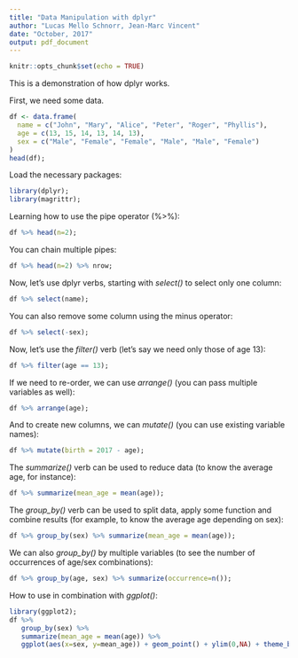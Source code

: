 ```yaml
---
title: "Data Manipulation with dplyr"
author: "Lucas Mello Schnorr, Jean-Marc Vincent"
date: "October, 2017"
output: pdf_document
---
```


```r
knitr::opts_chunk$set(echo = TRUE)
```

This is a demonstration of how dplyr works.

First, we need some data.

```r
df <- data.frame(
  name = c("John", "Mary", "Alice", "Peter", "Roger", "Phyllis"),
  age = c(13, 15, 14, 13, 14, 13),
  sex = c("Male", "Female", "Female", "Male", "Male", "Female")
)
head(df);
```

Load the necessary packages:

```r
library(dplyr);
library(magrittr);
```

Learning how to use the pipe operator (%>%):

```r
df %>% head(n=2);
```

You can chain multiple pipes:

```r
df %>% head(n=2) %>% nrow;
```

Now, let's use dplyr verbs, starting with _select()_ to select only one column:

```r
df %>% select(name);
```

You can also remove some column using the minus operator:

```r
df %>% select(-sex);
```

Now, let's use the _filter()_ verb (let's say we need only those of age 13):

```r
df %>% filter(age == 13);
```

If we need to re-order, we can use _arrange()_ (you can pass multiple variables as well):

```r
df %>% arrange(age);
```

And to create new columns, we can _mutate()_ (you can use existing variable names):

```r
df %>% mutate(birth = 2017 - age);
```

The _summarize()_ verb can be used to reduce data (to know the average age, for instance):

```r
df %>% summarize(mean_age = mean(age));
```

The _group_by()_ verb can be used to split data, apply some function and combine results (for example, to know the average age depending on sex):

```r
df %>% group_by(sex) %>% summarize(mean_age = mean(age));
```

We can also _group_by()_ by multiple variables (to see the number of occurrences of age/sex combinations):

```r
df %>% group_by(age, sex) %>% summarize(occurrence=n());
```

How to use in combination with _ggplot()_:

```r
library(ggplot2);
df %>%
   group_by(sex) %>%
   summarize(mean_age = mean(age)) %>%
   ggplot(aes(x=sex, y=mean_age)) + geom_point() + ylim(0,NA) + theme_bw();
```
